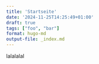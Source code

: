 ```yaml
---
title: 'Startseite'
date: '2024-11-25T14:25:49+01:00'
draft: true
tags: ["foo", "bar"]
format: hugo-md
output-file: _index.md
---
```


lalalalal
